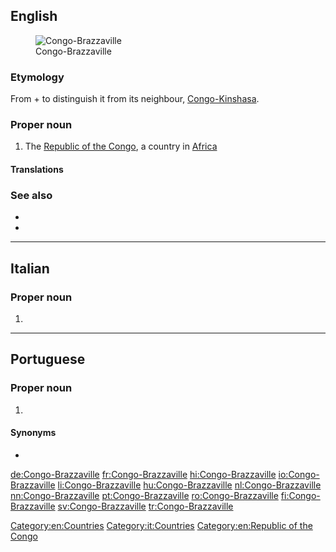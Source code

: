 {{also|Congo Brazzaville}}
==English==
[[File:LocationRCongo.svg|thumb|Congo-Brazzaville]]

===Etymology===
From {{m|en|Congo}} + {{m|en|Brazzaville}} to distinguish it from its neighbour, [[Congo-Kinshasa]].

===Proper noun===
{{en-proper noun}}

# The [[Republic of the Congo]], a country in [[Africa]]

====Translations====
{{trans-see|Congo}}

===See also===
* {{l|en|Congo-Kinshasa}}
* {{pedia}}

[[Category:en:Countries]]

----

==Italian==

===Proper noun===
{{it-proper noun}}

# {{l|en|Congo-Brazzaville}}

[[Category:it:Countries]]
[[Category:en:Republic of the Congo]]

----

==Portuguese==

===Proper noun===
{{pt-proper noun|m|head=[[Congo]]-[[Brazzaville]]}}

# {{place|pt|country|in central|continent/Africa|t1=Congo}}

====Synonyms====
* {{l|pt|República do Congo}}

[[de:Congo-Brazzaville]]
[[fr:Congo-Brazzaville]]
[[hi:Congo-Brazzaville]]
[[io:Congo-Brazzaville]]
[[li:Congo-Brazzaville]]
[[hu:Congo-Brazzaville]]
[[nl:Congo-Brazzaville]]
[[nn:Congo-Brazzaville]]
[[pt:Congo-Brazzaville]]
[[ro:Congo-Brazzaville]]
[[fi:Congo-Brazzaville]]
[[sv:Congo-Brazzaville]]
[[tr:Congo-Brazzaville]]